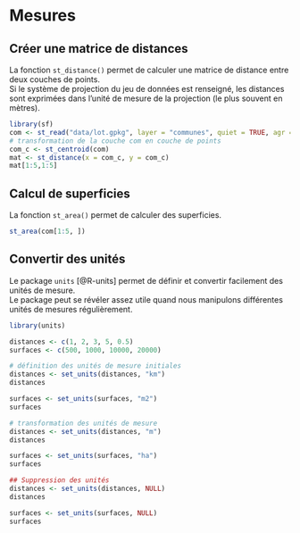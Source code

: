 # Mesures

## Créer une matrice de distances

La fonction `st_distance()` permet de calculer une matrice de distance entre deux couches de points.  
Si le système de projection du jeu de données est renseigné, les distances sont exprimées dans l'unité de mesure de la projection (le plus souvent en mètres).
```r
library(sf)
com <- st_read("data/lot.gpkg", layer = "communes", quiet = TRUE, agr = "constant")
# transformation de la couche com en couche de points
com_c <- st_centroid(com)
mat <- st_distance(x = com_c, y = com_c)
mat[1:5,1:5]
```

## Calcul de superficies

La fonction `st_area()` permet de calculer des superficies. 

```r
st_area(com[1:5, ])
```

## Convertir des unités 

Le package `units` [@R-units] permet de définir et convertir facilement des unités de mesure.  
Le package peut se révéler assez utile quand nous manipulons différentes unités de mesures régulièrement. 


```r
library(units)

distances <- c(1, 2, 3, 5, 0.5)
surfaces <- c(500, 1000, 10000, 20000)

# définition des unités de mesure initiales
distances <- set_units(distances, "km")
distances

surfaces <- set_units(surfaces, "m2")
surfaces

# transformation des unités de mesure
distances <- set_units(distances, "m")
distances

surfaces <- set_units(surfaces, "ha")
surfaces

## Suppression des unités
distances <- set_units(distances, NULL)
distances

surfaces <- set_units(surfaces, NULL)
surfaces
```




